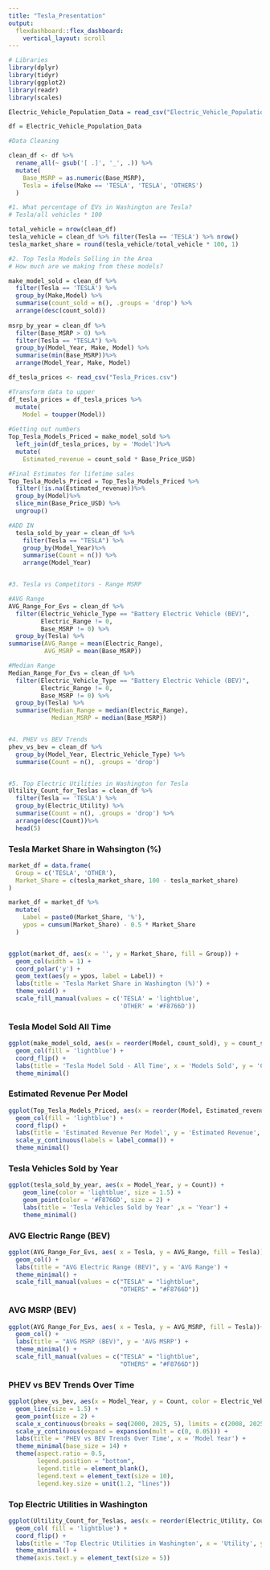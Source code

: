 ---
title: "Tesla_Presentation"
output: 
  flexdashboard::flex_dashboard:
    vertical_layout: scroll
---

```{r}
# Libraries 
library(dplyr)
library(tidyr)
library(ggplot2)
library(readr)
library(scales)

Electric_Vehicle_Population_Data = read_csv("Electric_Vehicle_Population_Data.csv")

df = Electric_Vehicle_Population_Data

#Data Cleaning 

clean_df <- df %>%
  rename_all(~ gsub('[ .]', '_', .)) %>%
  mutate(
    Base_MSRP = as.numeric(Base_MSRP),
    Tesla = ifelse(Make == 'TESLA', 'TESLA', 'OTHERS')
  )

#1. What percentage of EVs in Washington are Tesla? 
# Tesla/all vehicles * 100 

total_vehicle = nrow(clean_df)
tesla_vehicle = clean_df %>% filter(Tesla == 'TESLA') %>% nrow()
tesla_market_share = round(tesla_vehicle/total_vehicle * 100, 1)

#2. Top Tesla Models Selling in the Area
# How much are we making from these models? 

make_model_sold = clean_df %>%
  filter(Tesla == 'TESLA') %>%
  group_by(Make,Model) %>%
  summarise(count_sold = n(), .groups = 'drop') %>%
  arrange(desc(count_sold))
  
msrp_by_year = clean_df %>%
  filter(Base_MSRP > 0) %>%
  filter(Tesla == "TESLA") %>%
  group_by(Model_Year, Make, Model) %>%
  summarise(min(Base_MSRP))%>% 
  arrange(Model_Year, Make, Model)

df_tesla_prices <- read_csv("Tesla_Prices.csv")

#Transform data to upper 
df_tesla_prices = df_tesla_prices %>%
  mutate(
    Model = toupper(Model))
  
#Getting out numbers 
Top_Tesla_Models_Priced = make_model_sold %>%
  left_join(df_tesla_prices, by = 'Model')%>%
  mutate(
    Estimated_revenue = count_sold * Base_Price_USD)

#Final Estimates for lifetime sales 
Top_Tesla_Models_Priced = Top_Tesla_Models_Priced %>% 
  filter(!is.na(Estimated_revenue))%>%
  group_by(Model)%>%
  slice_min(Base_Price_USD) %>%
  ungroup()

#ADD IN
  tesla_sold_by_year = clean_df %>%
    filter(Tesla == "TESLA") %>%
    group_by(Model_Year)%>%
    summarise(Count = n()) %>%
    arrange(Model_Year)


#3. Tesla vs Competitors - Range MSRP

#AVG Range 
AVG_Range_For_Evs = clean_df %>%
  filter(Electric_Vehicle_Type == "Battery Electric Vehicle (BEV)",
         Electric_Range != 0, 
         Base_MSRP != 0) %>%
  group_by(Tesla) %>%
summarise(AVG_Range = mean(Electric_Range),
          AVG_MSRP = mean(Base_MSRP))

#Median Range 
Median_Range_For_Evs = clean_df %>%
  filter(Electric_Vehicle_Type == "Battery Electric Vehicle (BEV)",
         Electric_Range != 0,
         Base_MSRP != 0) %>%
  group_by(Tesla) %>%
  summarise(Median_Range = median(Electric_Range),
            Median_MSRP = median(Base_MSRP))


#4. PHEV vs BEV Trends 
phev_vs_bev = clean_df %>%
  group_by(Model_Year, Electric_Vehicle_Type) %>%
  summarise(Count = n(), .groups = 'drop')


#5. Top Electric Utilities in Washington for Tesla
Ultility_Count_for_Teslas = clean_df %>%
  filter(Tesla == 'TESLA') %>%
  group_by(Electric_Utility) %>%
  summarise(Count = n(), .groups = 'drop') %>%
  arrange(desc(Count))%>%
  head(5)
```

### Tesla Market Share in Wahsington (%)
```{r}
market_df = data.frame(
  Group = c('TESLA', 'OTHER'),
  Market_Share = c(tesla_market_share, 100 - tesla_market_share)
)

market_df = market_df %>%
  mutate(
    Label = paste0(Market_Share, '%'),
    ypos = cumsum(Market_Share) - 0.5 * Market_Share
  )


ggplot(market_df, aes(x = '', y = Market_Share, fill = Group)) + 
  geom_col(width = 1) + 
  coord_polar('y') + 
  geom_text(aes(y = ypos, label = Label)) +
  labs(title = 'Tesla Market Share in Washington (%)') +
  theme_void() +
  scale_fill_manual(values = c('TESLA' = 'lightblue',  
                               'OTHER' = '#F8766D'))
```

### Tesla Model Sold All Time
```{r}

ggplot(make_model_sold, aes(x = reorder(Model, count_sold), y = count_sold )) +
  geom_col(fill = 'lightblue') +
  coord_flip() +
  labs(title = 'Tesla Model Sold - All Time', x = 'Models Sold', y = 'Count') +
  theme_minimal()

```

### Estimated Revenue Per Model
```{r}
ggplot(Top_Tesla_Models_Priced, aes(x = reorder(Model, Estimated_revenue), y = Estimated_revenue )) +
  geom_col(fill = 'lightblue') +
  coord_flip() +
  labs(title = 'Estimated Revenue Per Model', y = 'Estimated Revenue', x = 'Models Sold') +
  scale_y_continuous(labels = label_comma()) +
  theme_minimal()
```

### Tesla Vehicles Sold by Year
```{r}
ggplot(tesla_sold_by_year, aes(x = Model_Year, y = Count)) +
    geom_line(color = 'lightblue', size = 1.5) +
    geom_point(color = '#F8766D', size = 2) +
    labs(title = 'Tesla Vehicles Sold by Year' ,x = 'Year') +
    theme_minimal()
```

### AVG Electric Range (BEV)
```{r}
ggplot(AVG_Range_For_Evs, aes( x = Tesla, y = AVG_Range, fill = Tesla))+
  geom_col() +
  labs(title = "AVG Electric Range (BEV)", y = 'AVG Range') +
  theme_minimal() +
  scale_fill_manual(values = c("TESLA" = "lightblue", 
                               "OTHERS" = "#F8766D")) 
```

### AVG MSRP (BEV)
```{r}
ggplot(AVG_Range_For_Evs, aes( x = Tesla, y = AVG_MSRP, fill = Tesla))+
  geom_col() +
  labs(title = "AVG MSRP (BEV)", y = 'AVG MSRP') +
  theme_minimal() + 
  scale_fill_manual(values = c("TESLA" = "lightblue", 
                               "OTHERS" = "#F8766D")) 
```

### PHEV vs BEV Trends Over Time
```{r}
ggplot(phev_vs_bev, aes(x = Model_Year, y = Count, color = Electric_Vehicle_Type)) +
  geom_line(size = 1.5) +
  geom_point(size = 2) +
  scale_x_continuous(breaks = seq(2000, 2025, 5), limits = c(2008, 2025)) +
  scale_y_continuous(expand = expansion(mult = c(0, 0.05))) +
  labs(title = 'PHEV vs BEV Trends Over Time', x = 'Model Year') +
  theme_minimal(base_size = 14) +
  theme(aspect.ratio = 0.5,
        legend.position = "bottom",
        legend.title = element_blank(),
        legend.text = element_text(size = 10),
        legend.key.size = unit(1.2, "lines")) 
```

### Top Electric Utilities in Washington
```{r}
ggplot(Ultility_Count_for_Teslas, aes(x = reorder(Electric_Utility, Count), y = Count)) +
  geom_col( fill = 'lightblue') + 
  coord_flip() + 
  labs(title = 'Top Electric Utilities in Washington', x = 'Utility', y = 'Tesla Count') + 
  theme_minimal() +
  theme(axis.text.y = element_text(size = 5))
```